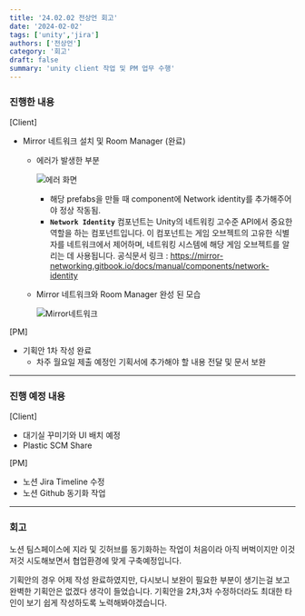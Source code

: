 ```yaml
---
title: '24.02.02 전상언 회고'
date: '2024-02-02'
tags: ['unity','jira']
authors: ['전상언']
category: '회고'
draft: false
summary: 'unity client 작업 및 PM 업무 수행'
---
```

### 진행한 내용

[Client]

- Mirror 네트워크 설치 및 Room Manager (완료)
    - 에러가 발생한 부분
        
        ![에러 화면](https://drive.google.com/uc?id=1jAYTZxg4RxYHhObET8bV7CMNkXXIftEW)
        
        - 해당 prefabs을 만들 때 component에 Network identity를 추가해주어야 정상 작동됨.
        - **`Network Identity`** 컴포넌트는 Unity의 네트워킹 고수준 API에서 중요한 역할을 하는 컴포넌트입니다. 이 컴포넌트는 게임 오브젝트의 고유한 식별자를 네트워크에서 제어하며, 네트워킹 시스템에 해당 게임 오브젝트를 알리는 데 사용됩니다.
        공식문서 링크 : https://mirror-networking.gitbook.io/docs/manual/components/network-identity
    - Mirror 네트워크와 Room Manager 완성 된 모습
        
        ![Mirror네트워크](https://drive.google.com/uc?id=1jAYTZxg4RxYHhObET8bV7CMNkXXIftEW)

[PM]

- 기획안 1차 작성 완료
    - 차주 월요일 제출 예정인 기획서에 추가해야 할 내용 전달 및 문서 보완

---

### 진행 예정 내용

[Client]

- 대기실 꾸미기와 UI 배치 예정
- Plastic SCM Share

[PM]

- 노션 Jira Timeline 수정
- 노션 Github 동기화 작업

---

### 회고

노션 팀스페이스에 지라 및 깃허브를 동기화하는 작업이 처음이라 아직 버벅이지만 이것저것 시도해보면서 협업환경에 맞게 구축예정입니다.

기획안의 경우 어제 작성 완료하였지만, 다시보니 보완이 필요한 부분이 생기는걸 보고 완벽한 기획안은 없겠다 생각이 들었습니다. 기획안을 2차,3차 수정하더라도 최대한 타인이 보기 쉽게 작성하도록 노력해봐야겠습니다.